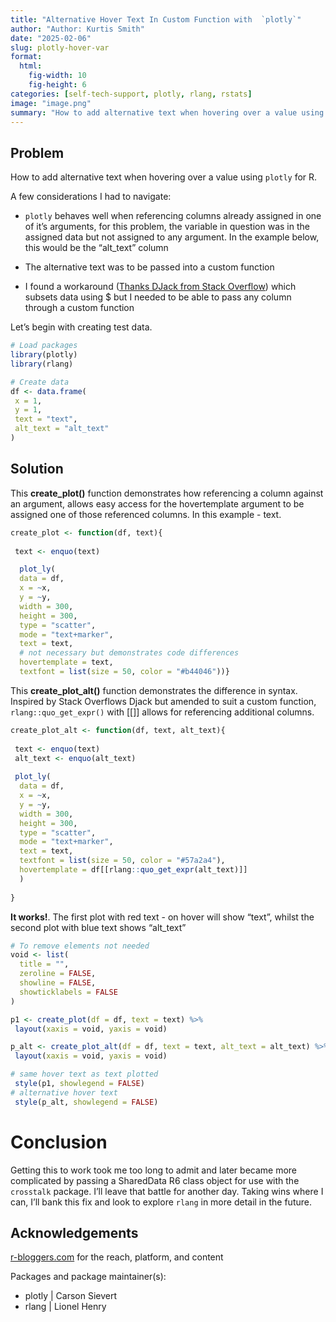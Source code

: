 ```yaml
---
title: "Alternative Hover Text In Custom Function with  `plotly`"
author: "Author: Kurtis Smith"
date: "2025-02-06"
slug: plotly-hover-var
format:
  html:
    fig-width: 10
    fig-height: 6
categories: [self-tech-support, plotly, rlang, rstats]
image: "image.png"
summary: "How to add alternative text when hovering over a value using `plotly` for R."
---
```


## Problem

How to add alternative text when hovering over a value using `plotly` for R.

A few considerations I had to navigate:

-   `plotly` behaves well when referencing columns already assigned in one of it's arguments, for this problem, the variable in question was in the assigned data but not assigned to any argument. In the example below, this would be the "alt_text" column

-   The alternative text was to be passed into a custom function

-   I found a workaround ([Thanks DJack from Stack Overflow](https://stackoverflow.com/posts/49902288/revisions)) which subsets data using \$ but I needed to be able to pass any column through a custom function

Let's begin with creating test data.

```r
# Load packages
library(plotly)
library(rlang)

# Create data
df <- data.frame(
 x = 1,
 y = 1,
 text = "text",
 alt_text = "alt_text"
)
```

## Solution

This **create_plot()** function demonstrates how referencing a column against an argument, allows easy access for the hovertemplate argument to be assigned one of those referenced columns. In this example - text.

```r
create_plot <- function(df, text){
 
 text <- enquo(text)

  plot_ly(
  data = df, 
  x = ~x, 
  y = ~y, 
  width = 300, 
  height = 300,
  type = "scatter",
  mode = "text+marker",
  text = text,
  # not necessary but demonstrates code differences
  hovertemplate = text,
  textfont = list(size = 50, color = "#b44046"))}

```

This **create_plot_alt()** function demonstrates the difference in syntax. Inspired by Stack Overflows Djack but amended to suit a custom function, `rlang::quo_get_expr()` with \[\[\]\] allows for referencing additional columns.

```r

create_plot_alt <- function(df, text, alt_text){
 
 text <- enquo(text)
 alt_text <- enquo(alt_text)
 
 plot_ly(
  data = df,
  x = ~x, 
  y = ~y, 
  width = 300, 
  height = 300,
  type = "scatter",
  mode = "text+marker",
  text = text,
  textfont = list(size = 50, color = "#57a2a4"),
  hovertemplate = df[[rlang::quo_get_expr(alt_text)]] 
  )
 
}
```

**It works!**. The first plot with red text - on hover will show "text", whilst the second plot with blue text shows "alt_text"

```r
# To remove elements not needed
void <- list(
  title = "",
  zeroline = FALSE,
  showline = FALSE,
  showticklabels = FALSE
)

p1 <- create_plot(df = df, text = text) %>% 
 layout(xaxis = void, yaxis = void)

p_alt <- create_plot_alt(df = df, text = text, alt_text = alt_text) %>% 
 layout(xaxis = void, yaxis = void)

# same hover text as text plotted
 style(p1, showlegend = FALSE)
# alternative hover text
 style(p_alt, showlegend = FALSE) 

```

# Conclusion

Getting this to work took me too long to admit and later became more complicated by passing a SharedData R6 class object for use with the `crosstalk` package. I'll leave that battle for another day. Taking wins where I can, I'll bank this fix and look to explore `rlang` in more detail in the future.

## Acknowledgements

[r-bloggers.com](r-bloggers.com) for the reach, platform, and content

Packages and package maintainer(s):

-   plotly \| Carson Sievert
-   rlang \| Lionel Henry
